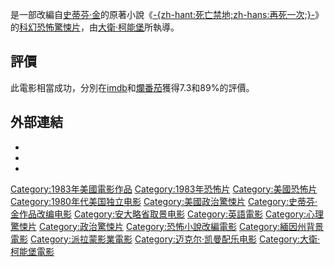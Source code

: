 {{refimprove|time=2019-10-19T18:36:34+00:00}}
{{noteTA
|T=zh-hk:觸靈;zh-tw:死亡禁地 (電影);zh-cn:死亡地带;
|G1=Show
|1=zh-hk:觸靈;zh-tw:死亡禁地;zh-cn:死亡地带;
}}
{{Infobox film
|name = 死亡禁地
|original_name = ''The Dead Zone''
|image = The Dead Zone.jpg
|caption =
|director = [[大衛·柯能堡|大衛·柯能堡]]
| screenplay = {{link-en|傑佛瑞·鮑姆|Jeffrey Boam}}
|producer = {{link-en|黛博拉·希爾|Debra Hill}}<br />'''未掛名：'''<br />[[迪諾·德·勞倫提斯|迪諾·德·勞倫提斯]]
| based_on = 《[[再死一次|-{zh-hant:死亡禁地;zh-hans:再死一次;}-]]》<br />''The Dead Zone''<br />作者：[[史蒂芬·金|史蒂芬·金]]
|starring = [[基斯杜化·華堅|基斯杜化·華堅]]<br />[[馬田·辛|馬田·辛]]<br />{{link-en|布魯克·亞當斯|Brooke Adams (actress)}}<br />{{link-en|湯姆·史基瑞|Tom Skerritt}}<br />{{link-en|赫伯特·羅姆|Herbert Lom}}<br />{{link-en|安東尼·策爾貝|Anthony Zerbe}}<br />[[柯琳·杜赫斯特|柯琳·杜赫斯特]]
|music = [[邁克爾·凱曼|邁克爾·凱曼]]
|cinematography = {{link-en|馬克·艾爾文|Mark Irwin}}
|editing = {{link-en|隆納·山德斯|Ronald Sanders}}
| studio = [[迪諾·德·勞倫提斯|迪諾·德·勞倫提斯電影公司]]<br />{{link-en|Lorimar Television|Lorimar Television|Lorimar Film Entertainment}}
|distributor = [[派拉蒙電影公司|派拉蒙電影公司]]
|released = 1983年10月21日
|runtime = 103分钟
|country = [[美国|美国]]
|language = [[英语|英语]]
|budget = $10,000,000
|gross = $20,766,616
|preceded_by =
|followed_by =
| cn_name = 死亡地带
| hk_name = 觸靈
| tw_name = 死亡禁地
}}
{{作品名稱|name=''The Dead Zone''|hk=觸靈|tw=死亡禁地|cn=死亡地带}}是一部改編自[[史蒂芬·金|史蒂芬·金]]的原著小說《[[再死一次|-{zh-hant:死亡禁地;zh-hans:再死一次;}-]]》的[[科幻電影|科幻]][[恐怖電影|恐怖]][[驚悚片|驚悚片]]，由[[大衛·柯能堡|大衛·柯能堡]]所執導。

==評價==
此電影相當成功，分別在[[imdb|imdb]]和[[爛番茄|爛番茄]]獲得7.3和89%的評價。

==外部連結==
* {{imdb title|id=0085407}}
* {{Amg movie|12729}}
* {{rotten-tomatoes|dead_zone|The Dead Zone}}

{{戴维·柯南伯格}}

{{DEFAULTSORT:Dead Zone, The}}
{{American film-stub}}
[[Category:1983年美國電影作品|Category:1983年美國電影作品]]
[[Category:1983年恐怖片|Category:1983年恐怖片]]
[[Category:美國恐怖片|Category:美國恐怖片]]
[[Category:1980年代美国独立电影|Category:1980年代美国独立电影]]
[[Category:美國政治驚悚片|Category:美國政治驚悚片]]
[[Category:史蒂芬·金作品改编电影|Category:史蒂芬·金作品改编电影]]
[[Category:安大略省取景电影|Category:安大略省取景电影]]
[[Category:英語電影|Category:英語電影]]
[[Category:心理驚悚片|Category:心理驚悚片]]
[[Category:政治驚悚片|Category:政治驚悚片]]
[[Category:恐怖小說改編電影|Category:恐怖小說改編電影]]
[[Category:緬因州背景電影|Category:緬因州背景電影]]
[[Category:派拉蒙影業電影|Category:派拉蒙影業電影]]
[[Category:迈克尔·凯曼配乐电影|Category:迈克尔·凯曼配乐电影]]
[[Category:大衛·柯能堡電影|Category:大衛·柯能堡電影]]